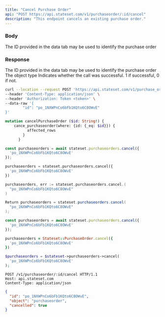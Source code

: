 ```yaml
---
title: "Cancel Purchase Order"
api: "POST https://api.stateset.com/v1/purchaseorder/:id/cancel"
description: "This endpoint cancels an existing purchase order."
---
```


### Body

<ParamField body="purchase_order_id" type="string">
  The ID provided in the data tab may be used to identify the purchase order
</ParamField>

### Response

<ResponseField name="id" type="string">
  The ID provided in the data tab may be used to identify the purchase order
</ResponseField>

<ResponseField name="object" type="string">
  The object type
</ResponseField>

<ResponseField name="success" type="number">
  Indicates whether the call was successful. 1 if successful, 0 if not.
</ResponseField>

<RequestExample>

```bash cURL
curl --location --request POST 'https://api.stateset.com/v1/purchase_order/:id/cancel' \
--header 'Content-Type: application/json' \
--header 'Authorization: Token <token>' \
--data-raw '{
		"id": "po_1NXWPnCo6bFb1KQto6C8OWvE"
}'
```

```graphQL GraphQL
mutation cancelPurchaseOrder ($id: String!) {
    cance_purchaseorder(where: {id: {_eq: $id}}) {
          affected_rows
        }
      }
```

```js Node.js
const purchaseorders = await stateset.purchaseorders.cancel({
  'po_1NXWPnCo6bFb1KQto6C8OWvE'
});
```

```py Python
purchaseorders = stateset.purchaseorders.cancel({
  'po_1NXWPnCo6bFb1KQto6C8OWvE'
})
```

```go Go
purchaseorders, err := stateset.purchaseorders.cancel.(
  "po_1NXWPnCo6bFb1KQto6C8OWvE"
)
```

```java Java
Return purchaseorders = stateset.purchaseorders.cancel(
  "po_1NXWPnCo6bFb1KQto6C8OWvE"
);
```

```js Javascript
const purchaseorders = await stateset.purchaseorders.cancel({
  'po_1NXWPnCo6bFb1KQto6C8OWvE'
});
```

```ruby Ruby
purchaseorders = Stateset::PurchaseOrder.cancel({
  'po_1NXWPnCo6bFb1KQto6C8OWvE'
})
```

```php PHP
$purchaseorders = $stateset->purchaseorders->cancel(
  'po_1NXWPnCo6bFb1KQto6C8OWvE'
);
```

```http HTTP
POST /v1/purchaseorder/:id/cancel HTTP/1.1
Host: api.stateset.com 
Content-Type: application/json
```

</RequestExample>

<ResponseExample>

```json Response
{
  "id": "po_1NXWPnCo6bFb1KQto6C8OWvE",
  "object": "purchaseorder",
  "cancelled": true
}

```

</ResponseExample>
